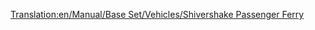 [[Translation:en/Manual/Base Set/Vehicles/Shivershake Passenger Ferry]]
{{fr/Bateau|Nom=Ferry de passagers Shivershake
|Image=[[File:en/Toylandpassengership.png|Shivershake Passenger Ferry]]
|Coût=21 325£ (42 650$)
|Vitesse=64 km/h (40 mph)
|Entretien=1 312£ (2 624$)
|Conception=1977
|Vie=30
|Capacité=130 passagers
|Description= Le ferry de passagers Shivershake est le second navire de voyageurs du pays des jouets, deux fois plus rapide que le [[fr/Manual/Base Set/Vehicles/Ferry de passagers Chugger-Chug|Ferry de passagers Chugger-Chug]]. Il est conçu comme un transport de voyageurs lent sur de longues distances.
|Réalité=Fictif.
}}